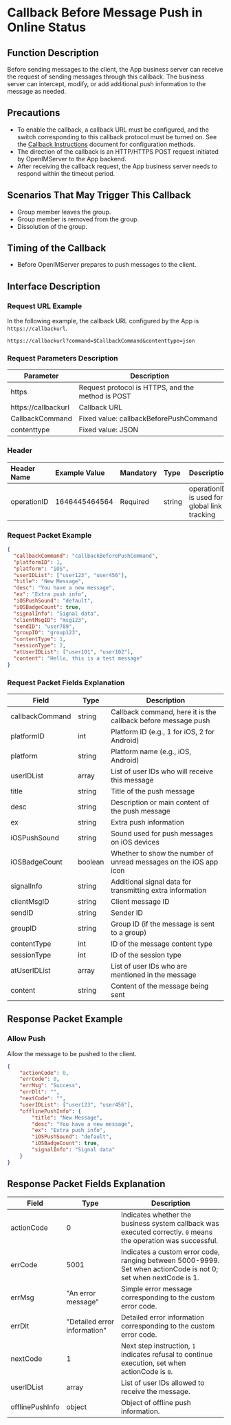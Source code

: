 # Callback Before Message Push in Online Status

## Function Description
Before sending messages to the client, the App business server can receive the request of sending messages through this callback. The business server can intercept, modify, or add additional push information to the message as needed.

## Precautions
- To enable the callback, a callback URL must be configured, and the switch corresponding to this callback protocol must be turned on. See the [Callback Instructions](../introduction) document for configuration methods.
- The direction of the callback is an HTTP/HTTPS POST request initiated by OpenIMServer to the App backend.
- After receiving the callback request, the App business server needs to respond within the timeout period.

## Scenarios That May Trigger This Callback
- Group member leaves the group.
- Group member is removed from the group.
- Dissolution of the group.

## Timing of the Callback
- Before OpenIMServer prepares to push messages to the client.

## Interface Description

### Request URL Example
In the following example, the callback URL configured by the App is `https://callbackurl`.
```plaintext
https://callbackurl?command=$CallbackCommand&contenttype=json
```

### Request Parameters Description

| Parameter         | Description                                      |
|-------------------|--------------------------------------------------|
| https              | Request protocol is HTTPS, and the method is POST|
| https://callbackurl| Callback URL                                     |
| CallbackCommand   | Fixed value: callbackBeforePushCommand           |
| contenttype       | Fixed value: JSON                                |

### Header
| Header Name  | Example Value | Mandatory | Type   | Description                              |
|:-------------|:--------------|:----------|:-------|:-----------------------------------------|
| operationID  | 1646445464564 | Required  | string | operationID is used for global link tracking |

### Request Packet Example
```json
{
  "callbackCommand": "callbackBeforePushCommand",
  "platformID": 1,
  "platform": "iOS",
  "userIDList": ["user123", "user456"],
  "title": "New Message",
  "desc": "You have a new message",
  "ex": "Extra push info",
  "iOSPushSound": "default",
  "iOSBadgeCount": true,
  "signalInfo": "Signal data",
  "clientMsgID": "msg123",
  "sendID": "user789",
  "groupID": "group123",
  "contentType": 1,
  "sessionType": 2,
  "atUserIDList": ["user101", "user102"],
  "content": "Hello, this is a test message"
}
```

### Request Packet Fields Explanation

| Field            | Type    | Description                                      |
|------------------|---------|--------------------------------------------------|
| callbackCommand  | string  | Callback command, here it is the callback before message push |
| platformID       | int     | Platform ID (e.g., 1 for iOS, 2 for Android)     |
| platform         | string  | Platform name (e.g., iOS, Android)               |
| userIDList       | array   | List of user IDs who will receive this message   |
| title            | string  | Title of the push message                        |
| desc             | string  | Description or main content of the push message  |
| ex               | string  | Extra push information                           |
| iOSPushSound     | string  | Sound used for push messages on iOS devices      |
| iOSBadgeCount    | boolean | Whether to show the number of unread messages on the iOS app icon |
| signalInfo       | string  | Additional signal data for transmitting extra information |
| clientMsgID      | string  | Client message ID                                |
| sendID           | string  | Sender ID                                        |
| groupID          | string  | Group ID (if the message is sent to a group)     |
| contentType      | int     | ID of the message content type                   |
| sessionType      | int     | ID of the session type                           |
| atUserIDList     | array   | List of user IDs who are mentioned in the message|
| content          | string  | Content of the message being sent                |

## Response Packet Example

### Allow Push
Allow the message to be pushed to the client.

```json
{
    "actionCode": 0,
    "errCode": 0,
    "errMsg": "Success",
    "errDlt": "",
    "nextCode": "",
    "userIDList": ["user123", "user456"],
    "offlinePushInfo": {
        "title": "New Message",
        "desc": "You have a new message",
        "ex": "Extra push info",
        "iOSPushSound": "default",
        "iOSBadgeCount": true,
        "signalInfo": "Signal data"
    }
}
```

## Response Packet Fields Explanation

| Field           | Type                         | Description                                                                                                     |
|-----------------|------------------------------|-----------------------------------------------------------------------------------------------------------------|
| actionCode      | 0                            | Indicates whether the business system callback was executed correctly. `0` means the operation was successful.  |
| errCode         | 5001                         | Indicates a custom error code, ranging between 5000-9999. Set when actionCode is not 0; set when nextCode is 1. |
| errMsg          | "An error message"           | Simple error message corresponding to the custom error code.                                                    |
| errDlt          | "Detailed error information" | Detailed error information corresponding to the custom error code.                                              |
| nextCode        | 1                            | Next step instruction, `1` indicates refusal to continue execution, set when actionCode is `0`.                 |
| userIDList      | array                        | List of user IDs allowed to receive the message.                                                                |
| offlinePushInfo | object                       | Object of offline push information.                                                                             |